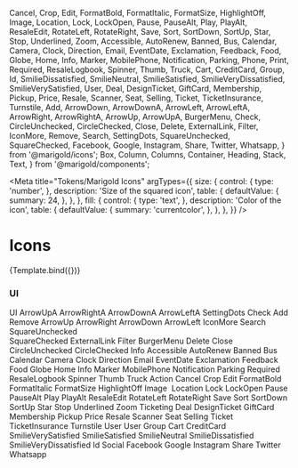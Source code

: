   Cancel,
  Crop,
  Edit,
  FormatBold,
  FormatItalic,
  FormatSize,
  HighlightOff,
  Image,
  Location,
  Lock,
  LockOpen,
  Pause,
  PauseAlt,
  Play,
  PlayAlt,
  ResaleEdit,
  RotateLeft,
  RotateRight,
  Save,
  Sort,
  SortDown,
  SortUp,
  Star,
  Stop,
  Underlined,
  Zoom,
  Accessible,
  AutoRenew,
  Banned,
  Bus,
  Calendar,
  Camera,
  Clock,
  Direction,
  Email,
  EventDate,
  Exclamation,
  Feedback,
  Food,
  Globe,
  Home,
  Info,
  Marker,
  MobilePhone,
  Notification,
  Parking,
  Phone,
  Print,
  Required,
  ResaleLogbook,
  Spinner,
  Thumb,
  Truck,
  Cart,
  CreditCard,
  Group,
  Id,
  SmilieDissatisfied,
  SmilieNeutral,
  SmilieSatisfied,
  SmilieVeryDissatisfied,
  SmilieVerySatisfied,
  User,
  Deal,
  DesignTicket,
  GiftCard,
  Membership,
  Pickup,
  Price,
  Resale,
  Scanner,
  Seat,
  Selling,
  Ticket,
  TicketInsurance,
  Turnstile,
  Add,
  ArrowDown,
  ArrowDownA,
  ArrowLeft,
  ArrowLeftA,
  ArrowRight,
  ArrowRightA,
  ArrowUp,
  ArrowUpA,
  BurgerMenu,
  Check,
  CircleUnchecked,
  CircleChecked,
  Close,
  Delete,
  ExternalLink,
  Filter,
  IconMore,
  Remove,
  Search,
  SettingDots,
  SquareUnchecked,
  SquareChecked,
  Facebook,
  Google,
  Instagram,
  Share,
  Twitter,
  Whatsapp,
} from '@marigold/icons';
  Box,
  Column,
  Columns,
  Container,
  Heading,
  Stack,
  Text,
} from '@marigold/components';

<Meta
  title="Tokens/Marigold Icons"
  argTypes={{
    size: {
      control: {
        type: 'number',
      },
      description: 'Size of the squared icon',
      table: {
        defaultValue: {
          summary: 24,
        },
      },
    },
    fill: {
      control: {
        type: 'text',
      },
      description: 'Color of the icon',
      table: {
        defaultValue: {
          summary: 'currentcolor',
        },
      },
    },
  }}
/>

# Icons


<Canvas>
  <Story name="Example">{Template.bind({})}</Story>
</Canvas>

<ArgsTable story="Example" />

### UI

<Canvas>
  <Story name="UI">
    <Columns space={8}>
      <Column width={4}>
        <Heading>UI</Heading>
        <Box as={Container}
          bg='white'
          p='8px'
          display='flex'
          justifyContent='space-between'
        >
          <Text>ArrowUpA</Text>
          <ArrowUpA />
        </Container>
        <Box 
          as={Container}
          bg='#e9e7eb'
          p='8px'
          display='flex'
          justifyContent='space-between'
        >
          <Text>ArrowRightA</Text>
          <ArrowRightA />
        </Container>
        <Box as={Container}
          bg='white'
          p='8px'
          display='flex'
          justifyContent='space-between'
        >
          <Text>ArrowDownA</Text>
          <ArrowDownA />
        </Container>
        <Box 
          as={Container}
          bg='#e9e7eb'
          p='8px'
          display='flex'
          justifyContent='space-between'
        >
          <Text>ArrowLeftA</Text>
          <ArrowLeftA />
        </Container>
        <Box as={Container}
          bg='white'
          p='8px'
          display='flex'
          justifyContent='space-between'
        >
          <Text>SettingDots</Text>
          <SettingDots />
        </Container>
        <Box 
          as={Container}
          bg='#e9e7eb'
          p='8px'
          display='flex'
          justifyContent='space-between'
        >
          <Text>Check</Text>
          <Check />
        </Container>
        <Box as={Container}
          bg='white'
          p='8px'
          display='flex'
          justifyContent='space-between'
        >
          <Text>Add</Text>
          <Add />
        </Container>
      </Column>
      <Column width={4}>
        <Box 
          as={Container}
          bg='#e9e7eb'
          p='8px'
          display='flex'
          justifyContent='space-between'
        >
          <Text>Remove</Text>
          <Remove />
        </Container>
        <Box as={Container}
          bg='white'
          p='8px'
          display='flex'
          justifyContent='space-between'
        >
          <Text>ArrowUp</Text>
          <ArrowUp />
        </Container>
        <Box 
          as={Container}
          bg='#e9e7eb'
          p='8px'
          display='flex'
          justifyContent='space-between'
        >
          <Text>ArrowRight</Text>
          <ArrowRight />
        </Container>
        <Box as={Container}
          bg='white'
          p='8px'
          display='flex'
          justifyContent='space-between'
        >
          <Text>ArrowDown</Text>
          <ArrowDown />
        </Container>
        <Box 
          as={Container}
          bg='#e9e7eb'
          p='8px'
          display='flex'
          justifyContent='space-between'
        >
          <Text>ArrowLeft</Text>
          <ArrowLeft />
        </Container>
        <Box as={Container}
          bg='white'
          p='8px'
          display='flex'
          justifyContent='space-between'
        >
          <Text>IconMore</Text>
          <IconMore />
        </Container>
        <Box 
          as={Container}
          bg='#e9e7eb'
          p='8px'
          display='flex'
          justifyContent='space-between'
        >
          <Text>Search</Text>
          <Search />
        </Container>
        <Box as={Container}
          bg='white'
          p='8px'
          display='flex'
          justifyContent='space-between'
        >
          <Text>SquareUnchecked</Text>
          <SquareUnchecked />
        </Container>
      </Column>
      <Column width={4}>
        <Box 
          as={Container}
          bg='#e9e7eb'
          p='8px'
          display='flex'
          justifyContent='space-between'
        >
          <Text>SquareChecked</Text>
          <SquareChecked />
        </Container>
        <Box as={Container}
          bg='white'
          p='8px'
          display='flex'
          justifyContent='space-between'
        >
          <Text>ExternalLink</Text>
          <ExternalLink />
        </Container>
        <Box 
          as={Container}
          bg='#e9e7eb'
          p='8px'
          display='flex'
          justifyContent='space-between'
        >
          <Text>Filter</Text>
          <Filter />
        </Container>
        <Box as={Container}
          bg='white'
          p='8px'
          display='flex'
          justifyContent='space-between'
        >
          <Text>BurgerMenu</Text>
          <BurgerMenu />
        </Container>
        <Box 
          as={Container}
          bg='#e9e7eb'
          p='8px'
          display='flex'
          justifyContent='space-between'
        >
          <Text>Delete</Text>
          <Delete />
        </Container>
        <Box as={Container}
          bg='white'
          p='8px'
          display='flex'
          justifyContent='space-between'
        >
          <Text>Close</Text>
          <Close />
        </Container>
        <Box 
          as={Container}
          bg='#e9e7eb'
          p='8px'
          display='flex'
          justifyContent='space-between'
        >
          <Text>CircleUnchecked</Text>
          <CircleUnchecked />
        </Container>
        <Box as={Container}
          bg='white'
          p='8px'
          display='flex'
          justifyContent='space-between'
        >
          <Text>CircleChecked</Text>
          <CircleChecked />
        </Container>
      </Column>
    </Columns>
  </Story>
  <Story name="Info">
    <Columns space={8}>
      <Column width={4}>
        <Heading>Info</Heading>
        <Box as={Container}
          bg='white'
          p='8px'
          display='flex'
          justifyContent='space-between'
        >
          <Text>Accessible</Text>
          <Accessible />
        </Container>
        <Box 
          as={Container}
          bg='#e9e7eb'
          p='8px'
          display='flex'
          justifyContent='space-between'
        >
          <Text>AutoRenew</Text>
          <AutoRenew />
        </Container>
        <Box as={Container}
          bg='white'
          p='8px'
          display='flex'
          justifyContent='space-between'
        >
          <Text>Banned</Text>
          <Banned />
        </Container>
        <Box 
          as={Container}
          bg='#e9e7eb'
          p='8px'
          display='flex'
          justifyContent='space-between'
        >
          <Text>Bus</Text>
          <Bus />
        </Container>
        <Box as={Container}
          bg='white'
          p='8px'
          display='flex'
          justifyContent='space-between'
        >
          <Text>Calendar</Text>
          <Calendar />
        </Container>
        <Box 
          as={Container}
          bg='#e9e7eb'
          p='8px'
          display='flex'
          justifyContent='space-between'
        >
          <Text>Camera</Text>
          <Camera />
        </Container>
        <Box as={Container}
          bg='white'
          p='8px'
          display='flex'
          justifyContent='space-between'
        >
          <Text>Clock</Text>
          <Clock />
        </Container>
        <Box 
          as={Container}
          bg='#e9e7eb'
          p='8px'
          display='flex'
          justifyContent='space-between'
        >
          <Text>Direction</Text>
          <Direction />
        </Container>
      </Column>
      <Column width={4}>
        <Box as={Container}
          bg='white'
          p='8px'
          display='flex'
          justifyContent='space-between'
        >
          <Text>Email</Text>
          <Email />
        </Container>
        <Box 
          as={Container}
          bg='#e9e7eb'
          p='8px'
          display='flex'
          justifyContent='space-between'
        >
          <Text>EventDate</Text>
          <EventDate />
        </Container>
        <Box as={Container}
          bg='white'
          p='8px'
          display='flex'
          justifyContent='space-between'
        >
          <Text>Exclamation</Text>
          <Exclamation />
        </Container>
        <Box 
          as={Container}
          bg='#e9e7eb'
          p='8px'
          display='flex'
          justifyContent='space-between'
        >
          <Text>Feedback</Text>
          <Feedback />
        </Container>
        <Box as={Container}
          bg='white'
          p='8px'
          display='flex'
          justifyContent='space-between'
        >
          <Text>Food</Text>
          <Food />
        </Container>
        <Box 
          as={Container}
          bg='#e9e7eb'
          p='8px'
          display='flex'
          justifyContent='space-between'
        >
          <Text>Globe</Text>
          <Globe />
        </Container>
        <Box as={Container}
          bg='white'
          p='8px'
          display='flex'
          justifyContent='space-between'
        >
          <Text>Home</Text>
          <Home />
        </Container>
        <Box 
          as={Container}
          bg='#e9e7eb'
          p='8px'
          display='flex'
          justifyContent='space-between'
        >
          <Text>Info</Text>
          <Info />
        </Container>
        <Box as={Container}
          bg='white'
          p='8px'
          display='flex'
          justifyContent='space-between'
        >
          <Text>Marker</Text>
          <Marker />
        </Container>
      </Column>
      <Column width={4}>
        <Box 
          as={Container}
          bg='#e9e7eb'
          p='8px'
          display='flex'
          justifyContent='space-between'
        >
          <Text>MobilePhone</Text>
          <MobilePhone />
        </Container>
        <Box as={Container}
          bg='white'
          p='8px'
          display='flex'
          justifyContent='space-between'
        >
          <Text>Notification</Text>
          <Notification />
        </Container>
        <Box 
          as={Container}
          bg='#e9e7eb'
          p='8px'
          display='flex'
          justifyContent='space-between'
        >
          <Text>Parking</Text>
          <Parking />
        </Container>
        <Box as={Container}
          bg='white'
          p='8px'
          display='flex'
          justifyContent='space-between'
        >
          <Text>Required</Text>
          <Required />
        </Container>
        <Box 
          as={Container}
          bg='#e9e7eb'
          p='8px'
          display='flex'
          justifyContent='space-between'
        >
          <Text>ResaleLogbook</Text>
          <ResaleLogbook />
        </Container>
        <Box as={Container}
          bg='white'
          p='8px'
          display='flex'
          justifyContent='space-between'
        >
          <Text>Spinner</Text>
          <Spinner />
        </Container>
        <Box 
          as={Container}
          bg='#e9e7eb'
          p='8px'
          display='flex'
          justifyContent='space-between'
        >
          <Text>Thumb</Text>
          <Thumb />
        </Container>
        <Box as={Container}
          bg='white'
          p='8px'
          display='flex'
          justifyContent='space-between'
        >
          <Text>Truck</Text>
          <Truck />
        </Container>
      </Column>
    </Columns>
  </Story>
  <Story name="Action">
    <Columns space={8}>
      <Column width={4}>
        <Heading>Action</Heading>
        <Box as={Container}
          bg='white'
          p='8px'
          display='flex'
          justifyContent='space-between'
        >
          <Text>Cancel</Text>
          <Cancel />
        </Container>
        <Box 
          as={Container}
          bg='#e9e7eb'
          p='8px'
          display='flex'
          justifyContent='space-between'
        >
          <Text>Crop</Text>
          <Crop />
        </Container>
        <Box as={Container}
          bg='white'
          p='8px'
          display='flex'
          justifyContent='space-between'
        >
          <Text>Edit</Text>
          <Edit />
        </Container>
        <Box 
          as={Container}
          bg='#e9e7eb'
          p='8px'
          display='flex'
          justifyContent='space-between'
        >
          <Text>FormatBold</Text>
          <FormatBold />
        </Container>
        <Box as={Container}
          bg='white'
          p='8px'
          display='flex'
          justifyContent='space-between'
        >
          <Text>FormatItalic</Text>
          <FormatItalic />
        </Container>
        <Box 
          as={Container}
          bg='#e9e7eb'
          p='8px'
          display='flex'
          justifyContent='space-between'
        >
          <Text>FormatSize</Text>
          <FormatSize />
        </Container>
        <Box as={Container}
          bg='white'
          p='8px'
          display='flex'
          justifyContent='space-between'
        >
          <Text>HighlightOff</Text>
          <HighlightOff />
        </Container>
        <Box 
          as={Container}
          bg='#e9e7eb'
          p='8px'
          display='flex'
          justifyContent='space-between'
        >
          <Text>Image</Text>
          <Image />
        </Container>
      </Column>
      <Column width={4}>
        <Box as={Container}
          bg='white'
          p='8px'
          display='flex'
          justifyContent='space-between'
        >
          <Text>Location</Text>
          <Location />
        </Container>
        <Box 
          as={Container}
          bg='#e9e7eb'
          p='8px'
          display='flex'
          justifyContent='space-between'
        >
          <Text>Lock</Text>
          <Lock />
        </Container>
        <Box as={Container}
          bg='white'
          p='8px'
          display='flex'
          justifyContent='space-between'
        >
          <Text>LockOpen</Text>
          <LockOpen />
        </Container>
        <Box 
          as={Container}
          bg='#e9e7eb'
          p='8px'
          display='flex'
          justifyContent='space-between'
        >
          <Text>Pause</Text>
          <Pause />
        </Container>
        <Box as={Container}
          bg='white'
          p='8px'
          display='flex'
          justifyContent='space-between'
        >
          <Text>PauseAlt</Text>
          <PauseAlt />
        </Container>
        <Box 
          as={Container}
          bg='#e9e7eb'
          p='8px'
          display='flex'
          justifyContent='space-between'
        >
          <Text>Play</Text>
          <Play />
        </Container>
        <Box as={Container}
          bg='white'
          p='8px'
          display='flex'
          justifyContent='space-between'
        >
          <Text>PlayAlt</Text>
          <PlayAlt />
        </Container>
        <Box 
          as={Container}
          bg='#e9e7eb'
          p='8px'
          display='flex'
          justifyContent='space-between'
        >
          <Text>ResaleEdit</Text>
          <ResaleEdit />
        </Container>
        <Box as={Container}
          bg='white'
          p='8px'
          display='flex'
          justifyContent='space-between'
        >
          <Text>RotateLeft</Text>
          <RotateLeft />
        </Container>
      </Column>
      <Column width={4}>
        <Box 
          as={Container}
          bg='#e9e7eb'
          p='8px'
          display='flex'
          justifyContent='space-between'
        >
          <Text>RotateRight</Text>
          <RotateRight />
        </Container>
        <Box as={Container}
          bg='white'
          p='8px'
          display='flex'
          justifyContent='space-between'
        >
          <Text>Save</Text>
          <Save />
        </Container>
        <Box 
          as={Container}
          bg='#e9e7eb'
          p='8px'
          display='flex'
          justifyContent='space-between'
        >
          <Text>Sort</Text>
          <Sort />
        </Container>
        <Box as={Container}
          bg='white'
          p='8px'
          display='flex'
          justifyContent='space-between'
        >
          <Text>SortDown</Text>
          <SortDown />
        </Container>
        <Box 
          as={Container}
          bg='#e9e7eb'
          p='8px'
          display='flex'
          justifyContent='space-between'
        >
          <Text>SortUp</Text>
          <SortUp />
        </Container>
        <Box as={Container}
          bg='white'
          p='8px'
          display='flex'
          justifyContent='space-between'
        >
          <Text>Star</Text>
          <Star />
        </Container>
        <Box 
          as={Container}
          bg='#e9e7eb'
          p='8px'
          display='flex'
          justifyContent='space-between'
        >
          <Text>Stop</Text>
          <Stop />
        </Container>
        <Box as={Container}
          bg='white'
          p='8px'
          display='flex'
          justifyContent='space-between'
        >
          <Text>Underlined</Text>
          <Underlined />
        </Container>
        <Box 
          as={Container}
          bg='#e9e7eb'
          p='8px'
          display='flex'
          justifyContent='space-between'
        >
          <Text>Zoom</Text>
          <Zoom />
        </Container>
      </Column>
    </Columns>
  </Story>
  <Story name="Ticketing">
    <Columns space={8}>
      <Column width={4}>
        <Heading>Ticketing</Heading>
        <Box as={Container}
          bg='white'
          p='8px'
          display='flex'
          justifyContent='space-between'
        >
          <Text>Deal</Text>
          <Deal />
        </Container>
        <Box 
          as={Container}
          bg='#e9e7eb'
          p='8px'
          display='flex'
          justifyContent='space-between'
        >
          <Text>DesignTicket</Text>
          <DesignTicket />
        </Container>
        <Box as={Container}
          bg='white'
          p='8px'
          display='flex'
          justifyContent='space-between'
        >
          <Text>GiftCard</Text>
          <GiftCard />
        </Container>
        <Box 
          as={Container}
          bg='#e9e7eb'
          p='8px'
          display='flex'
          justifyContent='space-between'
        >
          <Text>Membership</Text>
          <Membership />
        </Container>
        <Box as={Container}
          bg='white'
          p='8px'
          display='flex'
          justifyContent='space-between'
        >
          <Text>Pickup</Text>
          <Pickup />
        </Container>
        <Box 
          as={Container}
          bg='#e9e7eb'
          p='8px'
          display='flex'
          justifyContent='space-between'
        >
          <Text>Price</Text>
          <Price />
        </Container>
      </Column>
      <Column width={4}>
        <Box as={Container}
          bg='white'
          p='8px'
          display='flex'
          justifyContent='space-between'
        >
          <Text>Resale</Text>
          <Resale />
        </Container>
        <Box 
          as={Container}
          bg='#e9e7eb'
          p='8px'
          display='flex'
          justifyContent='space-between'
        >
          <Text>Scanner</Text>
          <Scanner />
        </Container>
        <Box as={Container}
          bg='white'
          p='8px'
          display='flex'
          justifyContent='space-between'
        >
          <Text>Seat</Text>
          <Seat />
        </Container>
        <Box 
          as={Container}
          bg='#e9e7eb'
          p='8px'
          display='flex'
          justifyContent='space-between'
        >
          <Text>Selling</Text>
          <Selling />
        </Container>
        <Box as={Container}
          bg='white'
          p='8px'
          display='flex'
          justifyContent='space-between'
        >
          <Text>Ticket</Text>
          <Ticket />
        </Container>
        <Box 
          as={Container}
          bg='#e9e7eb'
          p='8px'
          display='flex'
          justifyContent='space-between'
        >
          <Text>TicketInsurance</Text>
          <TicketInsurance />
        </Container>
        <Box as={Container}
          bg='white'
          p='8px'
          display='flex'
          justifyContent='space-between'
        >
          <Text>Turnstile</Text>
          <Turnstile />
        </Container>
      </Column>
    </Columns>
  </Story>
  <Story name="User">
    <Columns space={8}>
      <Column width={4}>
        <Heading>User</Heading>
        <Box as={Container}
          bg='white'
          p='8px'
          display='flex'
          justifyContent='space-between'
        >
          <Text>User</Text>
          <User />
        </Container>
        <Box 
          as={Container}
          bg='#e9e7eb'
          p='8px'
          display='flex'
          justifyContent='space-between'
        >
          <Text>Group</Text>
          <Group />
        </Container>
        <Box as={Container}
          bg='white'
          p='8px'
          display='flex'
          justifyContent='space-between'
        >
          <Text>Cart</Text>
          <Cart />
        </Container>
        <Box 
          as={Container}
          bg='#e9e7eb'
          p='8px'
          display='flex'
          justifyContent='space-between'
        >
          <Text>CreditCard</Text>
          <CreditCard />
        </Container>
        <Box as={Container}
          bg='white'
          p='8px'
          display='flex'
          justifyContent='space-between'
        >
          <Text>SmilieVerySatisfied</Text>
          <SmilieVerySatisfied />
        </Container>
      </Column>
      <Column width={4}>
        <Box 
          as={Container}
          bg='#e9e7eb'
          p='8px'
          display='flex'
          justifyContent='space-between'
        >
          <Text>SmilieSatisfied</Text>
          <SmilieSatisfied />
        </Container>
        <Box as={Container}
          bg='white'
          p='8px'
          display='flex'
          justifyContent='space-between'
        >
          <Text>SmilieNeutral</Text>
          <SmilieNeutral />
        </Container>
        <Box 
          as={Container}
          bg='#e9e7eb'
          p='8px'
          display='flex'
          justifyContent='space-between'
        >
          <Text>SmilieDissatisfied</Text>
          <SmilieDissatisfied />
        </Container>
        <Box as={Container}
          bg='white'
          p='8px'
          display='flex'
          justifyContent='space-between'
        >
          <Text>SmilieVeryDissatisfied</Text>
          <SmilieVeryDissatisfied />
        </Container>
        <Box 
          as={Container}
          bg='#e9e7eb'
          p='8px'
          display='flex'
          justifyContent='space-between'
        >
          <Text>Id</Text>
          <Id />
        </Container>
      </Column>
    </Columns>
  </Story>
  <Story name="Social">
    <Columns space={8}>
      <Column width={4}>
        <Heading>Social</Heading>
        <Box as={Container}
          bg='white'
          p='8px'
          display='flex'
          justifyContent='space-between'
        >
          <Text>Facebook</Text>
          <Facebook />
        </Container>
        <Box 
          as={Container}
          bg='#e9e7eb'
          p='8px'
          display='flex'
          justifyContent='space-between'
        >
          <Text>Google</Text>
          <Google />
        </Container>
        <Box as={Container}
          bg='white'
          p='8px'
          display='flex'
          justifyContent='space-between'
        >
          <Text>Instagram</Text>
          <Instagram />
        </Container>
        <Box 
          as={Container}
          bg='#e9e7eb'
          p='8px'
          display='flex'
          justifyContent='space-between'
        >
          <Text>Share</Text>
          <Share />
        </Container>
        <Box as={Container}
          bg='white'
          p='8px'
          display='flex'
          justifyContent='space-between'
        >
          <Text>Twitter</Text>
          <Twitter />
        </Container>
        <Box 
          as={Container}
          bg='#e9e7eb'
          p='8px'
          display='flex'
          justifyContent='space-between'
        >
          <Text>Whatsapp</Text>
          <Whatsapp />
        </Container>
      </Column>
    </Columns>
  </Story>
</Canvas>
